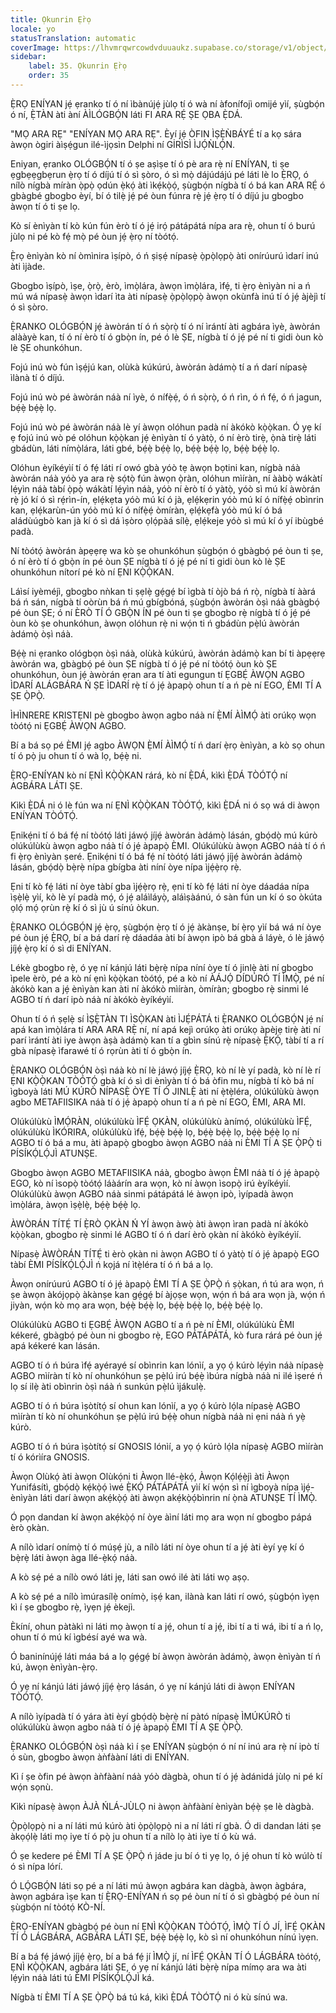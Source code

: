 ```yaml
---
title: Ọkunrin Ẹ̀rọ
locale: yo
statusTranslation: automatic
coverImage: https://lhvmrqwrcowdvduuaukz.supabase.co/storage/v1/object/public/strapi-uploads/small_cover-educacion-fundamental.webp-2d51a7828a2b1309555be27f7e2a61a0.webp
sidebar:
    label: 35. Ọkunrin Ẹ̀rọ
    order: 35
---
```

Ẹ̀RỌ ENÍYAN jẹ́ ẹranko tí ó ní ìbànújẹ́ jùlọ tí ó wà ní àfonífojì omijé yìí, ṣùgbọ́n ó ní, Ẹ̀TÀN àti àní ÀÌLÓGBỌ́N láti FI ARA RẸ́ ṢE ỌBA Ẹ̀DÁ.

"MỌ ARA RẸ" "ENÍYAN MỌ ARA RẸ". Èyí jẹ́ ÒFIN ÌṢẸ̀ǸBÁYÉ tí a kọ sára àwọn ògiri àìṣẹ́gun ilé-ìjọsìn Delphi ní GİRÌSÌ ÌJỌ́ǸLỌ́N.

Eniyan, ẹranko OLÓGBỌ́N tí ó ṣe aṣìṣe tí ó pè ara rẹ̀ ní ENÍYAN, ti ṣe ẹgbẹẹgbẹrun ẹ̀rọ tí ó díjú tí ó sì ṣòro, ó sì mọ̀ dájúdájú pé láti lè lo Ẹ̀RỌ, ó nílò nígbà míràn ọ̀pọ̀ ọdún ẹ̀kọ́ àti ìkẹ́kọ̀ọ́, ṣùgbọ́n nígbà tí ó bá kan ARA RẸ́ ó gbàgbé gbogbo èyí, bí ó tilẹ̀ jẹ́ pé òun fúnra rẹ̀ jẹ́ ẹ̀rọ tí ó díjú ju gbogbo àwọn tí ó ti ṣe lọ.

Kò sí ènìyàn tí kò kún fún èrò tí ó jẹ́ irọ́ pátápátá nípa ara rẹ̀, ohun tí ó burú jùlọ ni pé kò fẹ́ mọ̀ pé òun jẹ́ ẹ̀rọ ní tòótọ́.

Ẹ̀rọ ènìyàn kò ní òmìnira ìṣípò, ó ń ṣiṣẹ́ nípasẹ̀ ọ̀pọ̀lọpọ̀ àti onírúurú ìdarí inú àti ìjàde.

Gbogbo ìṣípò, ìṣe, ọ̀rọ̀, èrò, ìmọ̀lára, àwọn ìmọ̀lára, ìfẹ́, ti ẹ̀rọ ènìyàn ni a ń mú wá nípasẹ̀ àwọn ìdarí ìta àti nípasẹ̀ ọ̀pọ̀lọpọ̀ àwọn okùnfà inú tí ó jẹ́ àjèjì tí ó sì ṣòro.

Ẹ̀RANKO OLÓGBỌ́N jẹ́ àwòrán tí ó ń sọ̀rọ̀ tí ó ní ìrántí àti agbára ìyè, àwòrán alààyè kan, tí ó ní èrò tí ó gbọ̀n ín, pé ó lè ṢE, nígbà tí ó jẹ́ pé ní ti gidi òun kò lè ṢE ohunkóhun.

Fojú inú wò fún ìṣẹ́jú kan, olùkà kúkúrú, àwòrán àdámọ̀ tí a ń darí nípasẹ̀ ìlànà tí ó díjú.

Fojú inú wò pé àwòrán náà ní ìyè, ó nífẹ̀ẹ́, ó ń sọ̀rọ̀, ó ń rìn, ó ń fẹ́, ó ń jagun, bẹ́ẹ̀ bẹ́ẹ̀ lọ.

Fojú inú wò pé àwòrán náà lè yí àwọn olóhun padà ní àkókò kọ̀ọ̀kan. Ó yẹ kí ẹ fojú inú wò pé olóhun kọ̀ọ̀kan jẹ́ ènìyàn tí ó yàtọ̀, ó ní èrò tirẹ̀, ọ̀nà tirẹ̀ láti gbádùn, láti nímọ̀lára, láti gbé, bẹ́ẹ̀ bẹ́ẹ̀ lọ, bẹ́ẹ̀ bẹ́ẹ̀ lọ, bẹ́ẹ̀ bẹ́ẹ̀ lọ.

Olóhun èyíkéyìí tí ó fẹ́ láti rí owó gbà yóò tẹ àwọn bọtini kan, nígbà náà àwòrán náà yóò ya ara rẹ̀ sọ́tọ̀ fún àwọn ọ̀ràn, olóhun mìíràn, ní ààbọ̀ wákàtí lẹ́yìn náà tàbí ọ̀pọ̀ wákàtí lẹ́yìn náà, yóò ní èrò tí ó yàtọ̀, yóò sì mú kí àwòrán rẹ̀ jó kí ó sì rẹ́rìn-ín, ẹlẹ́kẹta yóò mú kí ó jà, ẹlẹ́kẹrin yóò mú kí ó nífẹ̀ẹ́ obìnrin kan, ẹlẹ́karùn-ún yóò mú kí ó nífẹ̀ẹ́ òmíràn, ẹlẹ́kẹfà yóò mú kí ó bá aládùúgbò kan jà kí ó sì dá ìṣòro ọlọ́pàá sílẹ̀, ẹlẹ́keje yóò sì mú kí ó yí ibùgbé padà.

Ní tòótọ́ àwòrán àpẹẹrẹ wa kò ṣe ohunkóhun ṣùgbọ́n ó gbàgbọ́ pé òun ti ṣe, ó ní èrò tí ó gbọ̀n ín pé òun ṢE nígbà tí ó jẹ́ pé ní ti gidi òun kò lè ṢE ohunkóhun nítorí pé kò ní ẸNI KỌ̀Ọ̀KAN.

Láìsí iyèméjì, gbogbo nǹkan ti ṣẹlẹ̀ gẹ́gẹ́ bí ìgbà tí òjò bá ń rọ̀, nígbà tí ààrá bá ń sán, nígbà tí oòrùn bá ń mú gbígbóná, ṣùgbọ́n àwòrán òṣì náà gbàgbọ́ pé òun ṢE; ó ní ÈRÒ TÍ Ó GBỌ̀N ÍN pé òun ti ṣe gbogbo rẹ̀ nígbà tí ó jẹ́ pé òun kò ṣe ohunkóhun, àwọn olóhun rẹ̀ ni wọ́n ti ń gbádùn pẹ̀lú àwòrán àdámọ̀ òṣì náà.

Bẹ́ẹ̀ ni ẹranko ológbọn òṣì náà, olùkà kúkúrú, àwòrán àdámọ̀ kan bí ti àpẹẹrẹ àwòrán wa, gbàgbọ́ pé òun ṢE nígbà tí ó jẹ́ pé ní tòótọ́ òun kò ṢE ohunkóhun, òun jẹ́ àwòrán ẹran ara tí àti egungun tí ẸGBẸ́ ÀWỌN AGBO ÌDARÍ ALÁGBÁRA Ń ṢE ÌDARÍ rẹ̀ tí ó jẹ́ àpapọ̀ ohun tí a ń pè ní EGO, ÈMI TÍ A ṢE Ọ̀PỌ̀.

ÌHÌNRERE KRISTẸNI pè gbogbo àwọn agbo náà ní Ẹ̀MÍ ÀÌMỌ́ àti orúkọ wọn tòótọ́ ni ẸGBẸ́ ÀWỌN AGBO.

Bí a bá sọ pé ÈMI jẹ́ agbo ÀWỌN Ẹ̀MÍ ÀÌMỌ́ tí ń darí ẹ̀rọ ènìyàn, a kò sọ ohun tí ó pọ̀ ju ohun tí ó wà lọ, bẹ́ẹ̀ ni.

Ẹ̀RỌ-ENÍYAN kò ní ẸNÌ KỌ̀Ọ̀KAN rárá, kò ní Ẹ̀DÁ, kìkì Ẹ̀DÁ TÒÓTỌ́ ní AGBÁRA LÁTI ṢE.

Kìkì Ẹ̀DÁ ni ó lè fún wa ní ẸNÌ KỌ̀Ọ̀KAN TÒÓTỌ́, kìkì Ẹ̀DÁ ni ó sọ wá di àwọn ENÍYAN TÒÓTỌ́.

Ẹnikẹ́ni tí ó bá fẹ́ ní tòótọ́ láti jáwọ́ jíjẹ́ àwòrán àdámọ̀ lásán, gbọ́dọ̀ mú kúrò olúkúlùkù àwọn agbo náà tí ó jẹ́ àpapọ̀ ÈMI. Olúkúlùkù àwọn AGBO náà tí ó ń fi ẹ̀rọ ènìyàn ṣeré. Ẹnikẹ́ni tí ó bá fẹ́ ní tòótọ́ láti jáwọ́ jíjẹ́ àwòrán àdámọ̀ lásán, gbọ́dọ̀ bẹ̀rẹ̀ nípa gbígba àti níní òye nípa ìjẹ́ẹ̀rọ rẹ̀.

Ẹni tí kò fẹ́ láti ní òye tàbí gba ìjẹ́ẹ̀rọ rẹ̀, ẹni tí kò fẹ́ láti ní òye dáadáa nípa ìṣẹ̀lẹ̀ yìí, kò lè yí padà mọ́, ó jẹ́ aláìláyọ̀, aláìṣàánú, ó sàn fún un kí ó so òkúta ọlọ́ mọ́ ọrùn rẹ̀ kí ó sì jù ú sínú òkun.

Ẹ̀RANKO OLÓGBỌ́N jẹ́ ẹ̀rọ, ṣùgbọ́n ẹ̀rọ tí ó jẹ́ àkànṣe, bí ẹ̀rọ yìí bá wá ní òye pé òun jẹ́ Ẹ̀RỌ, bí a bá darí rẹ̀ dáadáa àti bí àwọn ipò bá gbà á láyè, ó lè jáwọ́ jíjẹ́ ẹ̀rọ kí ó sì di ENÍYAN.

Lékè gbogbo rẹ̀, ó yẹ ní kánjú láti bẹ̀rẹ̀ nípa níní òye tí ó jinlẹ̀ àti ní gbogbo ìpele èrò, pé a kò ní ẹnì kọ̀ọ̀kan tòótọ́, pé a kò ní ÀÁJỌ́ DÍDÚRÓ TÍ ÌMỌ̀, pé ní àkókò kan a jẹ́ ènìyàn kan àti ní àkókò mìíràn, òmíràn; gbogbo rẹ̀ sinmi lé AGBO tí ń darí ipò náà ní àkókò èyíkéyìí.

Ohun tí ó ń ṣẹlẹ̀ sí ÌṢẸ̀TÀN TI ÌSỌ̀KAN àti ÌJẸ́PÁTÁ ti Ẹ̀RANKO OLÓGBỌ́N jẹ́ ní apá kan ìmọ̀lára tí ARA ARA RẸ̀ ní, ní apá kejì orúkọ àti orúkọ àpèjẹ tirẹ̀ àti ní parí ìrántí àti iye àwọn àṣà àdámọ̀ kan tí a gbìn sínú rẹ̀ nípasẹ̀ Ẹ̀KỌ́, tàbí tí a rí gbà nípasẹ̀ ìfarawé tí ó rọrùn àti tí ó gbọ̀n ín.

Ẹ̀RANKO OLÓGBỌ́N òṣì náà kò ní lè jáwọ́ jíjẹ́ Ẹ̀RỌ, kò ní lè yí padà, kò ní lè rí ẸNI KỌ̀Ọ̀KAN TÒÓTỌ́ gbà kí ó sì di ènìyàn tí ó bá òfin mu, nígbà tí kò bá ní ìgboyà láti MÚ KÚRÒ NÍPASẸ̀ ÒYE TÍ Ó JINLẸ̀ àti ní ẹ̀tẹ̀léra, olúkúlùkù àwọn agbo METAFIISIKA náà tí ó jẹ́ àpapọ̀ ohun tí a ń pè ní EGO, ÈMI, ARA MI.

Olúkúlùkù ÌMỌ́RÀN, olúkúlùkù ÌFẸ́ ỌKÀN, olúkúlùkù ànímọ́, olúkúlùkù ÌFẸ́, olúkúlùkù ÌKÓRIRA, olúkúlùkù ìfẹ́, bẹ́ẹ̀ bẹ́ẹ̀ lọ, bẹ́ẹ̀ bẹ́ẹ̀ lọ, bẹ́ẹ̀ bẹ́ẹ̀ lọ ní AGBO tí ó bá a mu, àti àpapọ̀ gbogbo àwọn AGBO náà ni ÈMI TÍ A ṢE Ọ̀PỌ̀ ti PÍSÍKỌ́LỌ́JÌ ATUNṢE.

Gbogbo àwọn AGBO METAFIISIKA náà, gbogbo àwọn ÈMI náà tí ó jẹ́ àpapọ̀ EGO, kò ní ìsopọ̀ tòótọ́ láàárín ara wọn, kò ní àwọn ìsopọ̀ irú èyíkéyìí. Olúkúlùkù àwọn AGBO náà sinmi pátápátá lé àwọn ipò, ìyípadà àwọn ìmọ̀lára, àwọn ìṣẹ̀lẹ̀, bẹ́ẹ̀ bẹ́ẹ̀ lọ.

ÀWÒRÁN TÍTẸ́ TÍ Ẹ̀RÒ ỌKÀN Ń YÍ àwọn àwọ̀ àti àwọn ìran padà ní àkókò kọ̀ọ̀kan, gbogbo rẹ̀ sinmi lé AGBO tí ó ń darí èrò ọkàn ní àkókò èyíkéyìí.

Nípasẹ̀ ÀWÒRÁN TÍTẸ́ ti èrò ọkàn ni àwọn AGBO tí ó yàtọ̀ tí ó jẹ́ àpapọ̀ EGO tàbí ÈMI PÍSÍKỌ́LỌ́JÌ ń kọjá ní ìtẹ̀léra tí ó ń bá a lọ.

Àwọn onírúurú AGBO tí ó jẹ́ àpapọ̀ ÈMI TÍ A ṢE Ọ̀PỌ̀ ń ṣọ̀kan, ń tú ara wọn, ń ṣe àwọn àkójọpọ̀ àkànṣe kan gẹ́gẹ́ bí àjọṣe wọn, wọ́n ń bá ara wọn jà, wọ́n ń jiyàn, wọ́n kò mọ ara wọn, bẹ́ẹ̀ bẹ́ẹ̀ lọ, bẹ́ẹ̀ bẹ́ẹ̀ lọ, bẹ́ẹ̀ bẹ́ẹ̀ lọ.

Olúkúlùkù AGBO ti ẸGBẸ́ ÀWỌN AGBO tí a ń pè ní ÈMI, olúkúlùkù ÈMI kékeré, gbàgbọ́ pé òun ni gbogbo rẹ̀, EGO PÁTÁPÁTÁ, kò fura rárá pé òun jẹ́ apá kékeré kan lásán.

AGBO tí ó ń búra ìfẹ́ ayérayé sí obìnrin kan lónìí, a yọ ọ́ kúrò lẹ́yìn náà nípasẹ̀ AGBO mìíràn tí kò ní ohunkóhun ṣe pẹ̀lú irú bẹ́ẹ̀ ìbúra nígbà náà ni ilé ìṣeré ń lọ sí ilẹ̀ àti obìnrin òṣì náà ń sunkún pẹ̀lú ìjákulẹ̀.

AGBO tí ó ń búra ìṣòtítọ́ sí ohun kan lónìí, a yọ ọ́ kúrò lọ́la nípasẹ̀ AGBO mìíràn tí kò ní ohunkóhun ṣe pẹ̀lú irú bẹ́ẹ̀ ohun nígbà náà ni ẹni náà ń yẹ̀ kúrò.

AGBO tí ó ń búra ìṣòtítọ́ sí GNOSIS lónìí, a yọ ọ́ kúrò lọ́la nípasẹ̀ AGBO mìíràn tí ó kórìíra GNOSIS.

Àwọn Olùkọ́ àti àwọn Olùkọ́ni ti Àwọn Ilé-ẹ̀kọ́, Àwọn Kọ́lẹ́ẹ̀jì àti Àwọn Yunifásítì, gbọ́dọ̀ kẹ́kọ̀ọ́ ìwé Ẹ̀KỌ́ PÁTÁPÁTÁ yìí kí wọ́n sì ní ìgboyà nípa ìjẹ́-ènìyàn láti darí àwọn akẹ́kọ̀ọ́ àti àwọn akẹ́kọ̀ọ́bìnrin ní ọ̀nà ATUNṢE TÍ ÌMỌ̀.

Ó pọn dandan kí àwọn akẹ́kọ̀ọ́ ní òye àìní láti mọ ara wọn ní gbogbo pápá èrò ọkàn.

A nílò ìdarí onímọ̀ tí ó múṣẹ́ jù, a nílò láti ní òye ohun tí a jẹ́ àti èyí yẹ kí ó bẹ̀rẹ̀ láti àwọn àga Ilé-ẹ̀kọ́ náà.

A kò sẹ́ pé a nílò owó láti jẹ, láti san owó ilé àti láti wọ aṣọ.

A kò sẹ́ pé a nílò ìmúrasílẹ̀ onímọ̀, iṣẹ́ kan, ilànà kan láti rí owó, ṣùgbọ́n ìyẹn kì í ṣe gbogbo rẹ̀, ìyẹn jẹ́ èkejì.

Èkíní, ohun pàtàkì ni láti mọ àwọn tí a jẹ́, ohun tí a jẹ́, ibi tí a ti wá, ibi tí a ń lọ, ohun tí ó mú kí ìgbésí ayé wa wà.

Ó baninínújẹ́ láti máa bá a lọ gẹ́gẹ́ bí àwọn àwòrán àdámọ̀, àwọn ènìyàn tí ń kú, àwọn ènìyàn-ẹ̀rọ.

Ó yẹ ní kánjú láti jáwọ́ jíjẹ́ ẹ̀rọ lásán, ó yẹ ní kánjú láti di àwọn ENÍYAN TÒÓTỌ́.

A nílò ìyípadà tí ó yára àti èyí gbọ́dọ̀ bẹ̀rẹ̀ ní pàtó nípasẹ̀ ÌMÚKÚRÒ ti olúkúlùkù àwọn agbo náà tí ó jẹ́ àpapọ̀ ÈMI TÍ A ṢE Ọ̀PỌ̀.

Ẹ̀RANKO OLÓGBỌ́N òṣì náà kì í ṣe ENÍYAN ṣùgbọ́n ó ní ní inú ara rẹ̀ ní ipò tí ó sùn, gbogbo àwọn àǹfààní láti di ENÍYAN.

Kì í ṣe òfin pé àwọn àǹfààní náà yóò dàgbà, ohun tí ó jẹ́ àdánidá jùlọ ni pé kí wọ́n sọnù.

Kìkì nípasẹ̀ àwọn ÀJÀ ŃLÁ-JÙLỌ ni àwọn àǹfààní ènìyàn bẹ́ẹ̀ ṣe lè dàgbà.

Ọ̀pọ̀lọpọ̀ ni a ní láti mú kúrò àti ọ̀pọ̀lọpọ̀ ni a ní láti rí gbà. Ó di dandan láti ṣe àkọọ́lẹ̀ láti mọ iye tí ó pọ̀ ju ohun tí a nílò lọ àti iye tí ó kù wá.

Ó ṣe kedere pé ÈMI TÍ A ṢE Ọ̀PỌ̀ ń jáde ju bí ó ti yẹ lọ, ó jẹ́ ohun tí kò wúlò tí ó sì nípa lórí.

Ó LỌ́GBỌ́N láti sọ pé a ní láti mú àwọn agbára kan dàgbà, àwọn àgbára, àwọn agbára ìṣe kan tí Ẹ̀RỌ-ENÍYAN ń sọ pé òun ní tí ó sì gbàgbọ́ pé òun ní ṣùgbọ́n ní tòótọ́ KÒ-NÍ.

Ẹ̀RỌ-ENÍYAN gbàgbọ́ pé òun ní ẸNÌ KỌ̀Ọ̀KAN TÒÓTỌ́, ÌMỌ̀ TÍ Ó JÍ, ÌFẸ́ ỌKÀN TÍ Ó LÁGBÁRA, AGBÁRA LÁTI ṢE, bẹ́ẹ̀ bẹ́ẹ̀ lọ, kò sì ní ohunkóhun nínú ìyẹn.

Bí a bá fẹ́ jáwọ́ jíjẹ́ ẹ̀rọ, bí a bá fẹ́ jí ÌMỌ̀ jí, ní ÌFẸ́ ỌKÀN TÍ Ó LÁGBÁRA tòótọ́, ẸNÌ KỌ̀Ọ̀KAN, agbára láti ṢE, ó yẹ ní kánjú láti bẹ̀rẹ̀ nípa mímọ ara wa àti lẹ́yìn náà láti tú ÈMI PÍSÍKỌ́LỌ́JÌ ká.

Nígbà tí ÈMI TÍ A ṢE Ọ̀PỌ̀ bá tú ká, kìkì Ẹ̀DÁ TÒÓTỌ́ ni ó kù sínú wa.

